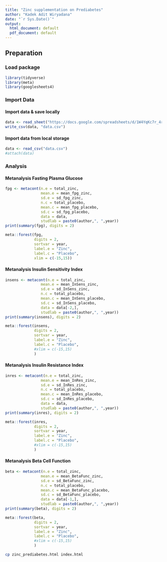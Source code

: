 ```yaml
---
title: "Zinc supplementation on Prediabetes"
author: "Kadek Adit Wiryadana"
date: "`r Sys.Date()`"
output:
  html_document: default
  pdf_document: default
---
```


## Preparation
### Load package
```r
library(tidyverse)
library(meta)
library(googlesheets4)
```


### Import Data

#### Import data & save locally
```r
data <- read_sheet("https://docs.google.com/spreadsheets/d/1W4YqKc7r_4rf47tSD635Ztq8n4g3srQdw6eaFJYKi70/edit#gid=0")
write_csv(data, "data.csv")

```

#### Import data from local storage
```r
data <- read_csv("data.csv")
#attach(data)
```

### Analysis

#### Metanalysis Fasting Plasma Glucose

```r
fpg <- metacont(n.e = total_zinc,
                mean.e = mean_fpg_zinc,
                sd.e = sd_fpg_zinc,
                n.c = total_placebo,
                mean.c = mean_fpg_placebo,
                sd.c = sd_fpg_placebo,
                data = data,
                studlab = paste0(author,", ",year))
print(summary(fpg), digits = 2)

meta::forest(fpg,
             digits = 2,
             sortvar = year,
             label.e = "Zinc",
             label.c = "Placebo",
             xlim = c(-15,15))
```

#### Metanalysis Insulin Sensitivity Index

```r
insens <- metacont(n.e = total_zinc,
                mean.e = mean_InSens_zinc,
                sd.e = sd_InSens_zinc,
                n.c = total_placebo,
                mean.c = mean_InSens_placebo,
                sd.c = sd_InSens_placebo,
                data = data[-2,],
                studlab = paste0(author,", ",year))
print(summary(insens), digits = 2)

meta::forest(insens,
             digits = 2,
             sortvar = year,
             label.e = "Zinc",
             label.c = "Placebo",
             #xlim = c(-15,15)
             )
```

#### Metanalysis Insulin Resistance Index

```r
inres <- metacont(n.e = total_zinc,
                mean.e = mean_InRes_zinc,
                sd.e = sd_InRes_zinc,
                n.c = total_placebo,
                mean.c = mean_InRes_placebo,
                sd.c = sd_InRes_placebo,
                data = data,
                studlab = paste0(author,", ",year))
print(summary(inres), digits = 2)

meta::forest(inres,
             digits = 2,
             sortvar = year,
             label.e = "Zinc",
             label.c = "Placebo",
             #xlim = c(-15,15)
             )
```

#### Metanalysis Beta Cell Function

```r
beta <- metacont(n.e = total_zinc,
                mean.e = mean_BetaFunc_zinc,
                sd.e = sd_BetaFunc_zinc,
                n.c = total_placebo,
                mean.c = mean_BetaFunc_placebo,
                sd.c = sd_BetaFunc_placebo,
                data = data[-1,],
                studlab = paste0(author,", ",year))
print(summary(beta), digits = 2)

meta::forest(beta,
             digits = 2,
             sortvar = year,
             label.e = "Zinc",
             label.c = "Placebo",
             #xlim = c(-15,15)
             )
```


```bash
cp zinc_prediabetes.html index.html
```


